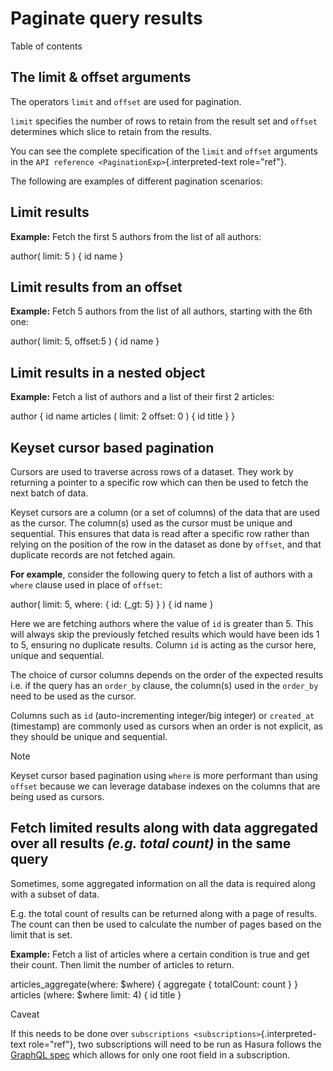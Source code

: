 
Paginate query results
======================

Table of contents

The **limit** & **offset** arguments
------------------------------------

The operators `limit` and `offset` are used for pagination.

`limit` specifies the number of rows to retain from the result set and
`offset` determines which slice to retain from the results.

You can see the complete specification of the `limit` and `offset`
arguments in the `API reference <PaginationExp>`{.interpreted-text
role="ref"}.

The following are examples of different pagination scenarios:

Limit results
-------------

**Example:** Fetch the first 5 authors from the list of all authors:

  author(
    limit: 5
  ) {
    id
    name
  }


Limit results from an offset
----------------------------

**Example:** Fetch 5 authors from the list of all authors, starting with
the 6th one:

  author(
    limit: 5,
    offset:5
  ) {
    id
    name
  }


Limit results in a nested object
--------------------------------

**Example:** Fetch a list of authors and a list of their first 2
articles:

  author {
    id
    name
    articles (
      limit: 2
      offset: 0
    ) {
      id
      title
    }
  }


Keyset cursor based pagination
------------------------------

Cursors are used to traverse across rows of a dataset. They work by
returning a pointer to a specific row which can then be used to fetch
the next batch of data.

Keyset cursors are a column (or a set of columns) of the data that are
used as the cursor. The column(s) used as the cursor must be unique and
sequential. This ensures that data is read after a specific row rather
than relying on the position of the row in the dataset as done by
`offset`, and that duplicate records are not fetched again.

**For example**, consider the following query to fetch a list of authors
with a `where` clause used in place of `offset`:

  author(
    limit: 5,
    where: { id: {_gt: 5} }
  ) {
    id
    name
  }


Here we are fetching authors where the value of `id` is greater than 5.
This will always skip the previously fetched results which would have
been ids 1 to 5, ensuring no duplicate results. Column `id` is acting as
the cursor here, unique and sequential.

The choice of cursor columns depends on the order of the expected
results i.e. if the query has an `order_by` clause, the column(s) used
in the `order_by` need to be used as the cursor.

Columns such as `id` (auto-incrementing integer/big integer) or
`created_at` (timestamp) are commonly used as cursors when an order is
not explicit, as they should be unique and sequential.

Note

Keyset cursor based pagination using `where` is more performant than
using `offset` because we can leverage database indexes on the columns
that are being used as cursors.

Fetch limited results along with data aggregated over all results *(e.g. total count)* in the same query
--------------------------------------------------------------------------------------------------------

Sometimes, some aggregated information on all the data is required along
with a subset of data.

E.g. the total count of results can be returned along with a page of
results. The count can then be used to calculate the number of pages
based on the limit that is set.

**Example:** Fetch a list of articles where a certain condition is true
and get their count. Then limit the number of articles to return.

  articles_aggregate(where: $where) {
    aggregate {
      totalCount: count
    }
  }
  articles (where: $where limit: 4) {
    id
    title
  }


Caveat

If this needs to be done over
`subscriptions <subscriptions>`{.interpreted-text role="ref"}, two
subscriptions will need to be run as Hasura follows the [GraphQL
spec](https://graphql.github.io/graphql-spec/June2018/#sec-Single-root-field)
which allows for only one root field in a subscription.
